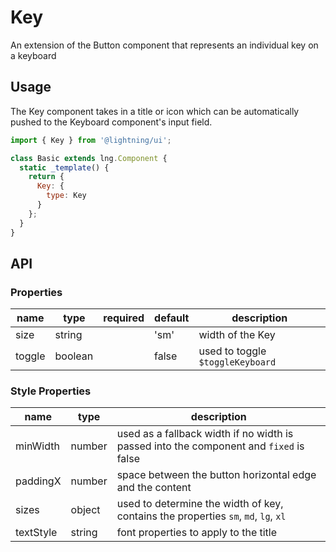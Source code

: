 
# Key

An extension of the Button component that represents an individual key on a keyboard

## Usage

The Key component takes in a title or icon which can be automatically pushed to the Keyboard component's input field.

```js
import { Key } from '@lightning/ui';

class Basic extends lng.Component {
  static _template() {
    return {
      Key: {
        type: Key
      }
    };
  }
}
```

<Canvas>
  <Story id="elements-key--basic" />
</Canvas>

## API

### Properties

| name   | type    | required | default | description                      |
| ------ | ------- | -------- | ------- | -------------------------------- |
| size   | string  |          | 'sm'    | width of the Key                 |
| toggle | boolean |          | false   | used to toggle `$toggleKeyboard` |

### Style Properties

| name      | type   | description                                                                            |
| --------- | ------ | -------------------------------------------------------------------------------------- |
| minWidth  | number | used as a fallback width if no width is passed into the component and `fixed` is false |
| paddingX  | number | space between the button horizontal edge and the content                               |
| sizes     | object | used to determine the width of key, contains the properties `sm`, `md`, `lg`, `xl`     |
| textStyle | string | font properties to apply to the title                                                  |
